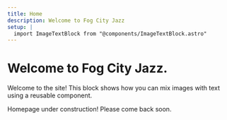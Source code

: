 ```yaml
---
title: Home
description: Welcome to Fog City Jazz
setup: |
  import ImageTextBlock from "@components/ImageTextBlock.astro"
---
```


# Welcome to **Fog City Jazz**.

<ImageTextBlock src="/media/fogcity.webp" alt="Fog City Jazz logo">
  Welcome to the site! This block shows how you can mix images with text using a
  reusable component.
</ImageTextBlock>

Homepage under construction! Please come back soon.
